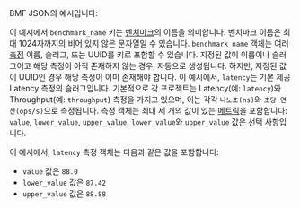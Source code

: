 
BMF JSON의 예시입니다:

<BmfExample />

이 예시에서 `benchmark_name` 키는 [벤치마크][benchmark]의 이름을 의미합니다.
벤치마크 이름은 최대 1024자까지의 비어 있지 않은 문자열일 수 있습니다.
`benchmark_name` 객체는 여러 [측정][measure] 이름, 슬러그, 또는 UUID를 키로 포함할 수 있습니다.
지정된 값이 이름이나 슬러그이고 해당 측정이 아직 존재하지 않는 경우, 자동으로 생성됩니다.
하지만, 지정된 값이 UUID인 경우 해당 측정이 이미 존재해야 합니다.
이 예시에서, `latency`는 기본 제공 Latency 측정의 슬러그입니다.
기본적으로 각 프로젝트는 Latency(예: `latency`)와 Throughput(예: `throughput`) 측정을 가지고 있으며,
이는 각각 `나노초(ns)`와 `초당 연산(ops/s)`으로 측정됩니다.
측정 객체는 최대 세 개의 값이 있는 [메트릭][metric]을 포함합니다:
`value`, `lower_value`, `upper_value`.
`lower_value`와 `upper_value` 값은 선택 사항입니다.

이 예시에서, `latency` 측정 객체는 다음과 같은 값을 포함합니다:

- `value` 값은 `88.0`
- `lower_value` 값은 `87.42`
- `upper_value` 값은 `88.88`

[benchmark]: /ko/docs/explanation/benchmarking/#benchmark
[measure]: /ko/docs/explanation/benchmarking/#measure
[metric]: /ko/docs/explanation/benchmarking/#metrics